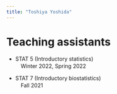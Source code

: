 ```yaml
---
title: "Toshiya Yoshida"
---
```

<style type="text/css">
h1.title {
  font-size: 0px;
  color: DarkRed;
}
</style>


# Teaching assistants

* STAT 5 (Introductory statistics) <br>
  　Winter 2022, Spring 2022

* STAT 7 (Introductory biostatistics) <br>
  　Fall 2021